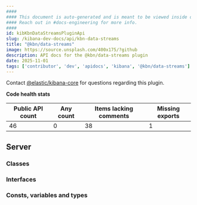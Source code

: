 ```yaml
---
####
#### This document is auto-generated and is meant to be viewed inside our experimental, new docs system.
#### Reach out in #docs-engineering for more info.
####
id: kibKbnDataStreamsPluginApi
slug: /kibana-dev-docs/api/kbn-data-streams
title: "@kbn/data-streams"
image: https://source.unsplash.com/400x175/?github
description: API docs for the @kbn/data-streams plugin
date: 2025-11-01
tags: ['contributor', 'dev', 'apidocs', 'kibana', '@kbn/data-streams']
---
```




Contact [@elastic/kibana-core](https://github.com/orgs/elastic/teams/kibana-core) for questions regarding this plugin.

**Code health stats**

| Public API count  | Any count | Items lacking comments | Missing exports |
|-------------------|-----------|------------------------|-----------------|
| 46 | 0 | 38 | 1 |

## Server

### Classes
<DocDefinitionList data={kbnDataStreamsObj.server.classes}/>

### Interfaces
<DocDefinitionList data={kbnDataStreamsObj.server.interfaces}/>

### Consts, variables and types
<DocDefinitionList data={kbnDataStreamsObj.server.misc}/>

